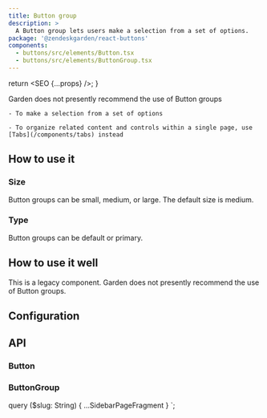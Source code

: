 ```yaml
---
title: Button group
description: >
  A Button group lets users make a selection from a set of options.
package: '@zendeskgarden/react-buttons'
components:
  - buttons/src/elements/Button.tsx
  - buttons/src/elements/ButtonGroup.tsx
---
```



  return <SEO {...props} />;
}

<Alert title="Deprecated" type="warning">
  Garden does not presently recommend the use of Button groups
</Alert>

<Usage>
  <Use>

    - To make a selection from a set of options

  </Use>
  <Misuse>

    - To organize related content and controls within a single page, use [Tabs](/components/tabs) instead

  </Misuse>
</Usage>

## How to use it

### Size

Button groups can be small, medium, or large. The default size is medium.


<CodeExample code={ButtonGroupSizeCode}>
  <ButtonGroupSize />
</CodeExample>

### Type

Button groups can be default or primary.


<CodeExample code={ButtonGroupTypeCode}>
  <ButtonGroupType />
</CodeExample>

## How to use it well

This is a legacy component. Garden does not presently recommend the use of Button groups.

## Configuration

<Configuration reactPackage={props.data.mdx.package} components={props.data.mdx.components} />

## API

### Button

<Component components={props.data.mdx.components} componentName="button" />

<PropSheet components={props.data.mdx.components} componentName="button" />

### ButtonGroup

<Component components={props.data.mdx.components} componentName="buttonGroup" />

<PropSheet components={props.data.mdx.components} componentName="buttonGroup" />


  query ($slug: String) {
    ...SidebarPageFragment
  }
`;
